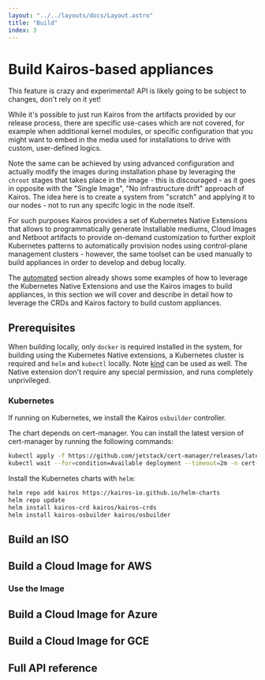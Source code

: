 ```yaml
---
layout: "../../layouts/docs/Layout.astro"
title: "Build"
index: 3
---
```



# Build Kairos-based appliances

<Info>
This feature is crazy and experimental! API is likely going to be subject to changes, don't rely on it yet!
</Info>

While it's possible to just run Kairos from the artifacts provided by our release process, there are specific use-cases which are not covered, for example when
additional kernel modules, or specific configuration that you might want to embed in the media used for installations to drive with custom, user-defined logics.

Note the same can be achieved by using advanced configuration and actually modify the images during installation phase by leveraging the `chroot` stages that takes place in the image - this is discouraged - as it goes in opposite with the "Single Image", "No infrastructure drift" approach of Kairos. The idea here is to create a system from "scratch" and applying it to our nodes - not to run any specifc logic in the node itself.

For such purposes Kairos provides a set of Kubernetes Native Extensions that allows to programmatically generate Installable mediums, Cloud Images and Netboot artifacts to provide on-demand customization to further exploit Kubernetes patterns to automatically provision nodes using control-plane management clusters - however, the same toolset can be used manually to build appliances in order to develop and debug locally.

The [automated](/installation/automated) section already shows some examples of how to leverage the Kubernetes Native Extensions and use the Kairos images to build appliances, in this section we will cover and describe in detail how to leverage the CRDs and Kairos factory to build custom appliances.

## Prerequisites

When building locally, only `docker` is required installed in the system, for building using the Kubernetes Native extensions, a Kubernetes cluster is required and `helm` and `kubectl` locally. Note [kind](https://github.com/kubernetes-sigs/kind) can be used as well. The Native extension don't require any special permission, and runs completely unprivileged.

### Kubernetes

If running on Kubernetes, we install the Kairos `osbuilder` controller.

The chart depends on cert-manager. You can install the latest version of cert-manager by running the following commands:

```bash
kubectl apply -f https://github.com/jetstack/cert-manager/releases/latest/download/cert-manager.yaml
kubectl wait --for=condition=Available deployment --timeout=2m -n cert-manager --all
```

Install the Kubernetes charts with `helm`:

```bash
helm repo add kairos https://kairos-io.github.io/helm-charts
helm repo update
helm install kairos-crd kairos/kairos-crds
helm install kairos-osbuilder kairos/osbuilder
```


## Build an ISO

## Build a Cloud Image for AWS

### Use the Image

## Build a Cloud Image for Azure

## Build a Cloud Image for GCE


## Full API reference

